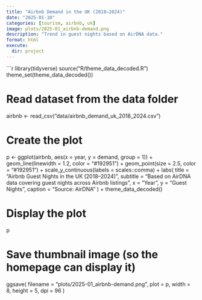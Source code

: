 ```yaml
---
title: "Airbnb Demand in the UK (2018–2024)"
date: "2025-01-10"
categories: [tourism, airbnb, uk]
image: plots/2025-01_airbnb-demand.png
description: "Trend in guest nights based on AirDNA data."
format: html
execute:
  dir: project
---
```


```r
library(tidyverse)
source("R/theme_data_decoded.R")
theme_set(theme_data_decoded())

# Read dataset from the data folder
airbnb <- read_csv("data/airbnb_demand_uk_2018_2024.csv")

# Create the plot
p <- ggplot(airbnb, aes(x = year, y = demand, group = 1)) +
  geom_line(linewidth = 1.2, color = "#192951") +
  geom_point(size = 2.5, color = "#192951") +
  scale_y_continuous(labels = scales::comma) +
  labs(
    title = "Airbnb Guest Nights in the UK (2018–2024)",
    subtitle = "Based on AirDNA data covering guest nights across Airbnb listings",
    x = "Year",
    y = "Guest Nights",
    caption = "Source: AirDNA"
  ) +
  theme_data_decoded()

# Display the plot
p

# Save thumbnail image (so the homepage can display it)
ggsave(
  filename = "plots/2025-01_airbnb-demand.png",
  plot = p,
  width = 8,
  height = 5,
  dpi = 96
)